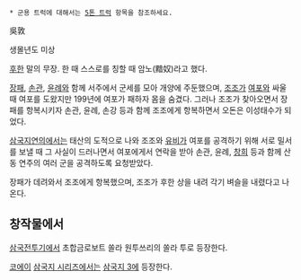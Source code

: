  * 군용 트럭에 대해서는 [[5톤 트럭]] 항목을 참조하세요.

吳敦

생몰년도 미상

[[후한]] 말의 무장. 한 때 스스로를 칭할 때 암노(黯奴)라고 했다.

[[장패]], [[손관]], [[윤례]]와 함께 서주에서 군세를 모아 개양에 주둔했으며, [[조조]]가 [[여포]]와 싸울 때 여포를 도왔지만 199년에 여포가 패하자 몸을 숨겼다. 그러나 조조가 찾아오면서 장패를 항복시키자 손관, 윤례, 손강 등과 함께 조조에게 항복하면서 오돈은 이성태수가 되었다.

[[삼국지연의]]에서는 태산의 도적으로 나와 조조와 [[유비]]가 여포를 공격하기 위해 서로 밀서를 보낼 때 그 사실이 드러나면서 여포에게서 연락을 받아 손관, 윤례, [[창희]] 등과 함께 산동 연주의 여러 군을 공격하도록 요청받았다.

장패가 데려와서 조조에게 항복했으며, 조조가 후한 상을 내려 각기 벼슬을 내렸다고 나온다.

== 창작물에서 ==
[[삼국전투기]]에서 초합금로보트 쏠라 원투쓰리의 쏠라 투로 등장한다.

[[코에이]] [[삼국지 시리즈]]에서는 [[삼국지 3]]에 등장한다.
